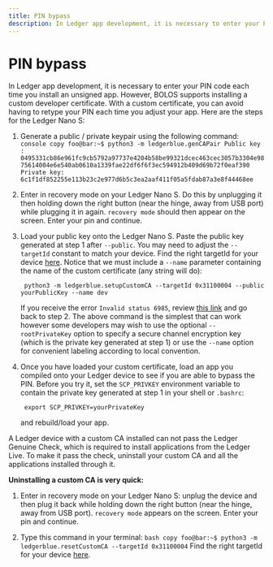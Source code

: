 ```yaml
---
title: PIN bypass
description: In Ledger app development, it is necessary to enter your PIN code each time you install an unsigned app. With a custom certificate, you can avoid having to retype your PIN each time you adjust your app.
---
```



# PIN bypass

In Ledger app development, it is necessary to enter your PIN code each time you install an unsigned app. However, BOLOS supports installing a custom developer certificate. With a custom certificate, you can avoid having to retype your PIN each time you adjust your app. Here are the steps for the Ledger Nano S:

1.  Generate a public / private keypair using the following command:
        ``` console copy
        foo@bar:~$ python3 -m ledgerblue.genCAPair
        Public key : 0495331cb86e961fc9cb5792a97737e4204b58be99321dcec463cec3057b3304e9875614004e6e540ab0610a1339fae22df6f6f3ec594912b409d69b72f0eaf390
        Private key: 6c1f1df852255e113b23c2e977d6b5c3ea2aaf411f05a5fdab87a3e8f44468ee
        ```

2. Enter in recovery mode on your Ledger Nano S. Do this by unplugging it then holding down the right button (near the hinge, away from USB port) while plugging it in again. `recovery mode` should then appear on the screen. Enter your pin and continue.

3. Load your public key onto the Ledger Nano S. Paste the public key generated at step 1 after `--public`. You may need to adjust the `--targetId` constant to match your device. Find the right targetId for your device [here](https://gist.github.com/TamtamHero/b7651ffe6f1e485e3886bf4aba673348). Notice that we must include a `--name` parameter containing the name of the custom certificate (any string will do):

        python3 -m ledgerblue.setupCustomCA --targetId 0x31100004 --public yourPublicKey --name dev

    If you receive the error `Invalid status 6985`, review [this link](https://github.com/LedgerHQ/blue-loader-python/issues/42) and go back to step 2. The above command is the simplest that can work however some developers may wish to use the optional `--rootPrivateKey` option to specify a secure channel encryption key (which is the private key generated at step 1) or use the `--name` option for convenient labeling according to local convention.

4. Once you have loaded your custom certificate, load an app you compiled onto your Ledger device to see if you are able to bypass the PIN. Before you try it, set the `SCP_PRIVKEY` environment variable to contain the private key generated at step 1 in your shell or `.bashrc`:

        export SCP_PRIVKEY=yourPrivateKey

    and rebuild/load your app.

<Callout type="warning" emoji="⚠️">
  A Ledger device with a custom CA installed can not pass the Ledger Genuine Check, which is required to install applications from the Ledger Live. To make it pass the check, uninstall your custom CA and all the applications installed through it.
</Callout>

**Uninstalling a custom CA is very quick:**

1. Enter in recovery mode on your Ledger Nano S: unplug the device and then plug it back while holding down the right button (near the hinge, away from USB port). `recovery mode` appears on the screen. Enter your pin and continue.

2.  Type this command in your terminal:
        ``` bash copy
        foo@bar:~$ python3 -m ledgerblue.resetCustomCA --targetId 0x31100004
        ```
    Find the right targetId for your device [here](https://gist.github.com/TamtamHero/b7651ffe6f1e485e3886bf4aba673348).
